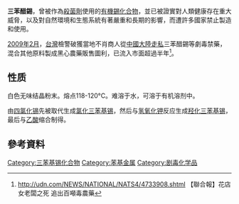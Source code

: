 {{Chembox
| Reference =
<ref>[https://www.sigmaaldrich.com/US/en/product/sial/45491 Fentin acetate] at [[Sigma-Aldrich|Sigma-Aldrich]]</ref>
| ImageFile = Fentin acetate.svg
| ImageSize = 200px
| ImageName = 三苯醋錫
| IUPACName = Tri(phenyl)stannyl acetate
| IUPACNameZh = 
| OtherNames = 三苯基醋酸锡
|Section1={{Chembox Identifiers
| ChemSpiderID_Ref = {{chemspidercite|correct|chemspider}}
| ChemSpiderID = 8085060
| InChI = 1/3C6H5.C2H4O2.Sn/c3*1-2-4-6-5-3-1;1-2(3)4;/h3*1-5H;1H3,(H,3,4);/q;;;;+1/p-1/rC18H15Sn.C2H4O2/c1-4-10-16(11-5-1)19(17-12-6-2-7-13-17)18-14-8-3-9-15-18;1-2(3)4/h1-15H;1H3,(H,3,4)/q+1;/p-1
| InChIKey = WDQNIWFZKXZFAY-FRUPRYIZAN
| StdInChI_Ref = {{stdinchicite|correct|chemspider}}
| StdInChI = 1S/3C6H5.C2H4O2.Sn/c3*1-2-4-6-5-3-1;1-2(3)4;/h3*1-5H;1H3,(H,3,4);/q;;;;+1/p-1
| StdInChIKey_Ref = {{stdinchicite|correct|chemspider}}
| StdInChIKey = WDQNIWFZKXZFAY-UHFFFAOYSA-M
| CASNo_Ref = {{cascite|correct|CAS}}
| CASNo=900-95-8
| ChEBI_Ref = {{ebicite|changed|EBI}} 
| ChEBI = 81918
| ChEMBL_Ref = {{ebicite|correct|EBI}}
| ChEMBL = 474376
| PubChem=16682804
| KEGG_Ref = {{keggcite|correct|kegg}}
| KEGG = C18728
| SMILES = [O-]C(=O)C.c3c([Sn+](c1ccccc1)c2ccccc2)cccc3
}}
|Section2 = {{Chembox Properties
| C=20|H=18|O=2|Sn=1
| MolarMass = 409.07
| Appearance = 
| Density = 
| MeltingPt = {{Convert|123|C|K}}<ref>"Hazardous Substances Data Bank" data were obtained from the National Library of Medicine (US). Retrieved from SciFinder. [2018-8-13]</ref>
| BoilingPt =
| Solubility = 0.018 g/L<ref>Calculated using Advanced Chemistry Development (ACD/Labs) Software V11.02 (© 1994-2018 ACD/Labs). Retrieved from SciFinder. [2018-8-13]</ref>
| SolubleOther =
| Solvent =
| pKa =
| pKb = }}
| Section7 = {{Chembox Hazards
| EUClass =
| EUIndex =
| MainHazards = 劇毒('''T+''')<br />對環境有害('''N''')

| NFPA-H =
| NFPA-F =
| NFPA-R =
| NFPA-O =
| RPhrases = {{R24/25}}, {{R26}}, {{R37/38}}, {{R40}}, {{R41}}, {{R48/23}}, {{R50/53}}, {{R63}}
| SPhrases = {{S26}}, {{S28}}, {{S36/37/39}}, {{S45}}, {{S60}}, {{S61}}
| FlashPt =
| Autoignition =
| ExploLimits =
| PEL = }}
}}

'''三苯醋錫'''，曾被作為[[殺菌劑|殺菌劑]]使用的[[有機錫化合物|有機錫化合物]]，並已被證實對人類健康存在重大威脅，以及對自然環境和生態系統有著嚴重和長期的影響，而遭許多國家禁止製造和使用。

[[2009年2月|2009年2月]]，[[台灣|台灣]]檢警破獲當地不肖商人從[[中國大陸|中國大陸]][[走私|走私]]三苯醋錫等劇毒禁藥，混合其他原料製成黑心農藥販售圖利，已流入市面超過半年<ref>http://udn.com/NEWS/NATIONAL/NATS4/4733908.shtml {{Wayback|url=http://udn.com/NEWS/NATIONAL/NATS4/4733908.shtml |date=20090214175938 }} 【聯合報】花店女老闆之死 追出百噸毒農藥</ref>。

== 性质 ==
白色无味结晶粉末。熔点118-120°C。难溶于水，可溶于有机溶剂中。

由[[四氯化锡|四氯化锡]]先被取代生成[[氯化三苯基锡|氯化三苯基锡]]，然后与[[氢氧化钾|氢氧化钾]]反应生成[[羟化三苯基锡|羟化三苯基锡]]，最后与[[乙酸|乙酸]]缩合制得。

== 參考資料 ==
{{reflist}}
{{錫化合物}}

[[Category:三苯基锡化合物|Category:三苯基锡化合物]]
[[Category:苯基金属|Category:苯基金属]]
[[Category:剧毒化学品|Category:剧毒化学品]]